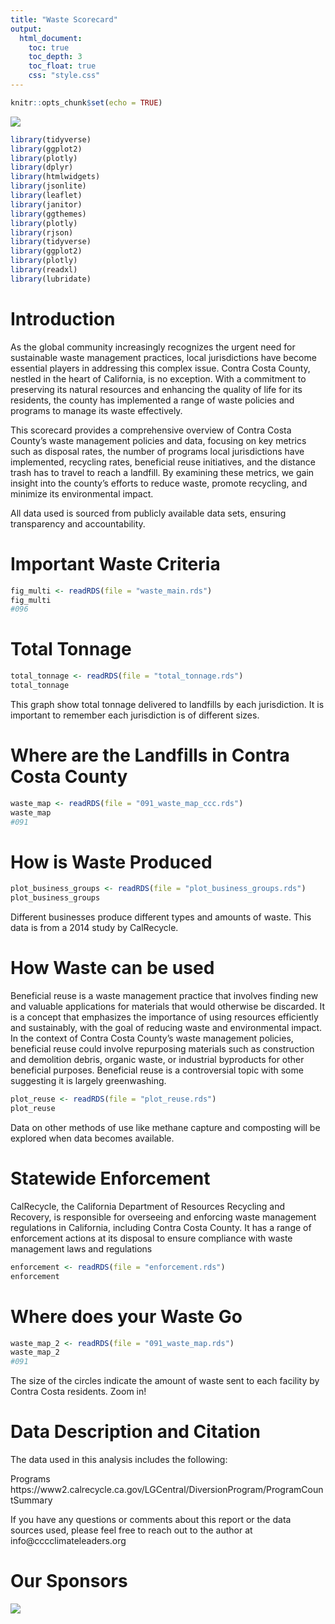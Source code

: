 ```yaml
---
title: "Waste Scorecard"
output:
  html_document:
    toc: true
    toc_depth: 3
    toc_float: true
    css: "style.css"
---
```



```r
knitr::opts_chunk$set(echo = TRUE)
```
<img src="image.jpeg">
```r

library(tidyverse)
library(ggplot2)
library(plotly)
library(dplyr)
library(htmlwidgets)
library(jsonlite)
library(leaflet)
library(janitor)
library(ggthemes)
library(plotly)
library(rjson)
library(tidyverse)
library(ggplot2)
library(plotly)
library(readxl)
library(lubridate)
```

# **Introduction**
As the global community increasingly recognizes the urgent need for sustainable waste management practices, local jurisdictions have become essential players in addressing this complex issue. Contra Costa County, nestled in the heart of California, is no exception. With a commitment to preserving its natural resources and enhancing the quality of life for its residents, the county has implemented a range of waste policies and programs to manage its waste effectively.

This scorecard provides a comprehensive overview of Contra Costa County's waste management policies and data, focusing on key metrics such as disposal rates, the number of programs local jurisdictions have implemented, recycling rates, beneficial reuse initiatives, and the distance trash has to travel to reach a landfill. By examining these metrics, we gain insight into the county's efforts to reduce waste, promote recycling, and minimize its environmental impact.
    
All data used is sourced from publicly available data sets, ensuring transparency and accountability. 

# **Important Waste Criteria**

```r
fig_multi <- readRDS(file = "waste_main.rds")
fig_multi
#096
```

# **Total Tonnage**


```r
total_tonnage <- readRDS(file = "total_tonnage.rds")
total_tonnage

```
This graph show total tonnage delivered to landfills by each jurisdiction. It is important to remember each jurisdiction is of different sizes.

# **Where are the Landfills in Contra Costa County**
```r
waste_map <- readRDS(file = "091_waste_map_ccc.rds")
waste_map
#091
```


# **How is Waste Produced**

```r
plot_business_groups <- readRDS(file = "plot_business_groups.rds")
plot_business_groups
```
Different businesses produce different types and amounts of waste. This data is from a 2014 study by CalRecycle.

# **How Waste can be used**

Beneficial reuse is a waste management practice that involves finding new and valuable applications for materials that would otherwise be discarded. It is a concept that emphasizes the importance of using resources efficiently and sustainably, with the goal of reducing waste and environmental impact. In the context of Contra Costa County's waste management policies, beneficial reuse could involve repurposing materials such as construction and demolition debris, organic waste, or industrial byproducts for other beneficial purposes. Beneficial reuse is a controversial topic with some suggesting it is largely greenwashing.

```r
plot_reuse <- readRDS(file = "plot_reuse.rds")
plot_reuse
```

Data on other methods of use like methane capture and composting will be explored when data becomes available.

# **Statewide Enforcement**

CalRecycle, the California Department of Resources Recycling and Recovery, is responsible for overseeing and enforcing waste management regulations in California, including Contra Costa County. It has a range of enforcement actions at its disposal to ensure compliance with waste management laws and regulations
```r
enforcement <- readRDS(file = "enforcement.rds")
enforcement
```
# **Where does your Waste Go**
```r
waste_map_2 <- readRDS(file = "091_waste_map.rds")
waste_map_2
#091
```
The size of the circles indicate the amount of waste sent to each facility by Contra Costa residents. Zoom in!

# **Data Description and Citation**

The data used in this analysis includes the following:

Programs
https://www2.calrecycle.ca.gov/LGCentral/DiversionProgram/ProgramCountSummary


If you have any questions or comments about this report or the data sources used, please feel free to reach out to the author at info@cccclimateleaders.org


# **Our Sponsors**
<img src="sponsors.png">
